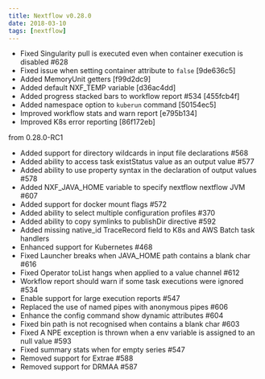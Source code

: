 ---
title: Nextflow v0.28.0
date: 2018-03-10
tags: [nextflow]
---

- Fixed Singularity pull is executed even when container execution is disabled #628
- Fixed issue when setting container attribute to `false` [9de636c5]
- Added MemoryUnit getters [f99d2dc9]
- Added default NXF_TEMP variable [d36ac4dd]
- Added progress stacked bars to workflow report #534 [455fcb4f]
- Added namespace option to `kuberun` command [50154ec5]
- Improved workflow stats and warn report [e795b134]
- Improved K8s error reporting [86f172eb]

from 0.28.0-RC1

- Added support for directory wildcards in input file declarations #568
- Added ability to access task existStatus value as an output value #577
- Added ability to use property syntax in the declaration of output values #578
- Added NXF_JAVA_HOME variable to specify nextflow nextflow JVM #607
- Added support for docker mount flags #572
- Added ability to select multiple configuration profiles #370
- Added ability to copy symlinks to publishDir directive #592
- Added missing native_id TraceRecord field to K8s and AWS Batch task handlers
- Enhanced support for Kubernetes #468
- Fixed Launcher breaks when JAVA_HOME path contains a blank char #616
- Fixed Operator toList hangs when applied to a value channel #612
- Workflow report should warn if some task executions were ignored #534
- Enable support for large execution reports #547
- Replaced the use of named pipes with anonymous pipes #606
- Enhance the config command show dynamic attributes #604
- Fixed bin path is not recognised when contains a blank char #603
- Fixed A NPE exception is thrown when a env variable is assigned to an null value #593
- Fixed summary stats when for empty series #547
- Removed support for Extrae #588
- Removed support for DRMAA #587
